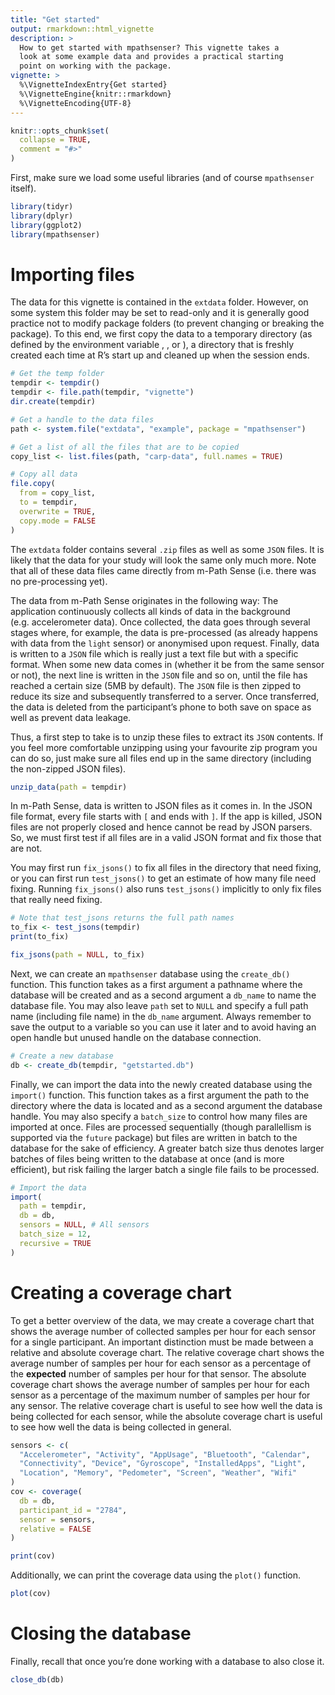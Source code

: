 ```yaml
---
title: "Get started"
output: rmarkdown::html_vignette
description: >
  How to get started with mpathsenser? This vignette takes a 
  look at some example data and provides a practical starting
  point on working with the package.
vignette: >
  %\VignetteIndexEntry{Get started}
  %\VignetteEngine{knitr::rmarkdown}
  %\VignetteEncoding{UTF-8}
---
```


```r
knitr::opts_chunk$set(
  collapse = TRUE,
  comment = "#>"
)
```

First, make sure we load some useful libraries (and of course `mpathsenser` itself).

```r
library(tidyr)
library(dplyr)
library(ggplot2)
library(mpathsenser)
```

# Importing files

The data for this vignette is contained in the `extdata` folder. However, on some system this folder may be set to read-only and it is generally good practice not to modify package folders (to prevent changing or breaking the package). To this end, we first copy the data to a temporary directory (as defined by the environment variable \code{TMPDIR}, \code{TMP}, or \code{TEMP}), a directory that is freshly created each time at R's start up and cleaned up when the session ends.

```r
# Get the temp folder
tempdir <- tempdir()
tempdir <- file.path(tempdir, "vignette")
dir.create(tempdir)

# Get a handle to the data files
path <- system.file("extdata", "example", package = "mpathsenser")

# Get a list of all the files that are to be copied
copy_list <- list.files(path, "carp-data", full.names = TRUE)

# Copy all data
file.copy(
  from = copy_list,
  to = tempdir,
  overwrite = TRUE,
  copy.mode = FALSE
)
```

The `extdata` folder contains several `.zip` files as well as some `JSON` files. It is likely that the data for your study will look the same only much more. Note that all of these data files came directly from m-Path Sense (i.e. there was no pre-processing yet).

The data from m-Path Sense originates in the following way: The application continuously collects all kinds of data in the background (e.g. accelerometer data). Once collected, the data goes through several stages where, for example, the data is pre-processed (as already happens with data from the `light` sensor) or anonymised upon request. Finally, data is written to a `JSON` file which is really just a text file but with a specific format. When some new data comes in (whether it be from the same sensor or not), the next line is written in the `JSON` file and so on, until the file has reached a certain size (5MB by default). The `JSON` file is then zipped to reduce its size and subsequently transferred to a server. Once transferred, the data is deleted from the participant's phone to both save on space as well as prevent data leakage.

Thus, a first step to take is to unzip these files to extract its `JSON` contents. If you feel more comfortable unzipping using your favourite zip program you can do so, just make sure all files end up in the same directory (including the non-zipped JSON files).

```r
unzip_data(path = tempdir)
```

In m-Path Sense, data is written to JSON files as it comes in. In the JSON file format, every file starts with `[` and ends with `]`. If the app is killed, JSON files are not properly closed and hence cannot be read by JSON parsers. So, we must first test if all files are in a valid JSON format and fix those that are not.

You may first run `fix_jsons()` to fix all files in the directory that need fixing, or you can first run `test_jsons()` to get an estimate of how many file need fixing. Running `fix_jsons()` also runs `test_jsons()` implicitly to only fix files that really need fixing.

```r
# Note that test_jsons returns the full path names
to_fix <- test_jsons(tempdir)
print(to_fix)

fix_jsons(path = NULL, to_fix)
```
Next, we can create an `mpathsenser` database using the `create_db()` function. This function takes as a first argument a pathname where the database will be created and as a second argument a `db_name` to name the database file. You may also leave `path` set to `NULL` and specify a full path name (including file name)  in the `db_name` argument. Always remember to save the output to a variable so you can use it later and to avoid having an open handle but unused handle on the database connection.

```r
# Create a new database
db <- create_db(tempdir, "getstarted.db")
```

Finally, we can import the data into the newly created database using the `import()` function. This function takes as a first argument the path to the directory where the data is located and as a second argument the database handle. You may also specify a `batch_size` to control how many files are imported at once. Files are processed sequentially (though parallellism is supported via the `future` package) but files are written in batch to the database for the sake of efficiency. A greater batch size thus denotes larger batches of files being written to the database at once (and is more efficient), but risk failing the larger batch a single file fails to be processed.

```r
# Import the data
import(
  path = tempdir,
  db = db,
  sensors = NULL, # All sensors
  batch_size = 12,
  recursive = TRUE
)
```

# Creating a coverage chart
To get a better overview of the data, we may create a coverage chart that shows the average number of collected samples per hour for each sensor for a single participant. An important distinction must be made between a relative and absolute coverage chart. The relative coverage chart shows the average number of samples per hour for each sensor as a percentage of the __expected__ number of samples per hour for that sensor. The absolute coverage chart shows the average number of samples per hour for each sensor as a percentage of the maximum number of samples per hour for any sensor. The relative coverage chart is useful to see how well the data is being collected for each sensor, while the absolute coverage chart is useful to see how well the data is being collected in general.

```r
sensors <- c(
  "Accelerometer", "Activity", "AppUsage", "Bluetooth", "Calendar",
  "Connectivity", "Device", "Gyroscope", "InstalledApps", "Light",
  "Location", "Memory", "Pedometer", "Screen", "Weather", "Wifi"
)
cov <- coverage(
  db = db,
  participant_id = "2784",
  sensor = sensors,
  relative = FALSE
)

print(cov)
```

Additionally, we can print the coverage data using the `plot()` function.
```r
plot(cov)
```


# Closing the database
Finally, recall that once you're done working with a database to also close it.

```r
close_db(db)
```
